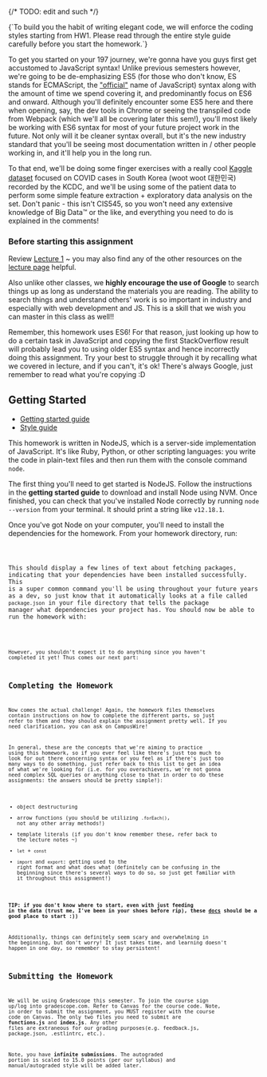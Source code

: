 
{/* TODO: edit and such */}

<Alert>
  {`To build you the habit of writing elegant code, we will enforce the coding styles starting from HW1. Please read through the entire style guide carefully before you start the homework.`}
</Alert>

To get you started on your 197 journey, we're gonna have you guys first get accustomed to JavaScript syntax! Unlike previous semesters however, we're going to be de-emphasizing ES5 (for those who don't know, ES stands for ECMAScript, the ["official"](https://auth0.com/blog/a-brief-history-of-javascript/) name of JavaScript) syntax along with the amount of time we spend covering it, and predominantly focus on ES6 and onward. Although you'll definitely encounter some ES5 here and there when opening, say, the dev tools in Chrome or seeing the transpiled code from Webpack (which we'll all be covering later this sem!), you'll most likely be working with ES6 syntax for most of your future project work in the future. Not only will it be cleaner syntax overall, but it's the new industry standard that you'll be seeing most documentation written in / other people working in, and it'll help you in the long run.

To that end, we'll be doing some finger exercises with a really cool [Kaggle dataset](https://www.kaggle.com/kimjihoo/coronavirusdataset?select=PatientInfo.csv) focused on COVID cases in South Korea (woot woot 대한민국) recorded by the KCDC, and we'll be using some of the patient data to perform some simple feature extraction + exploratory data analysis on the set. Don't panic - this isn't CIS545, so you won't need any extensive knowledge of Big Data™ or the like, and everything you need to do is explained in the comments!

### Before starting this assignment

Review [Lecture 1](/lectures/1-js-basics) ~ you may also find any of the other resources on the [lecture page](/lectures) helpful.

Also unlike other classes, we **highly encourage the use of Google** to search things up as long as understand the materials you are reading.
The ability to search things and understand others' work is so important in industry and especially with web development and JS. This is a skill that we wish you can master in this class as well!!

<Alert type="warning">
  Remember, this homework uses ES6! For that reason, just looking up how to do a
  certain task in JavaScript and copying the first StackOverflow result will
  probably lead you to using older ES5 syntax and hence incorrectly doing this
  assignment. Try your best to struggle through it by recalling what we covered
  in lecture, and if you can't, it's ok! There's always Google, just remember to
  read what you're copying :D
</Alert>

## Getting Started

- [Getting started guide](/development)
- [Style guide](/style)

This homework is written in NodeJS, which is a server-side implementation of JavaScript. It's like Ruby, Python, or other scripting languages: you write the code in plain-text files and then run them with the console command `node`.

The first thing you'll need to get started is NodeJS. Follow the instructions in the **getting started guide** to download and install Node using NVM. Once finished, you can check that you've installed Node correctly by running `node --version` from your terminal. It should print a string like `v12.18.1`.

Once you've got Node on your computer, you'll need to install the dependencies for the homework. From your homework directory, run:

<Code code="npm install" />

This should display a few lines of text about fetching packages, indicating that your dependencies have been installed successfully. This is a super common command you'll be using throughout your future years as a dev, so just know that it automatically looks at a file called `package.json` in your file directory that tells the package manager what dependencies your project has. You should now be able to run the homework with:

<Code code="node index.js" />

However, you shouldn't expect it to do anything since you haven't completed it yet! Thus comes our next part:

## Completing the Homework

Now comes the actual challenge! Again, the homework files themselves contain instructions on how to complete the different parts, so just refer to them and they should explain the assignment pretty well. If you need clarification, you can ask on CampusWire!

In general, these are the concepts that we're aiming to practice using this homework, so if you ever feel like there's just too much to look for out there concerning syntax or you feel as if there's just too many ways to do something, just refer back to this list to get an idea of what we're looking for (i.e. for you overachievers, we're not gonna need complex SQL queries or anything close to that in order to do these assignments: the answers should be pretty simple!):

- object destructuring
- arrow functions (you should be utilizing `.forEach()`, not any other array methods!)
- template literals (if you don't know remember these, refer back to the lecture notes ~)
- `let` + `const`
- `import` and `export`: getting used to the right format and what does what (definitely can be confusing in the beginning since there's several ways to do so, so just get familiar with it throughout this assignment!)

**TIP: if you don't know where to start, even with just feeding in the data (trust me, I've been in your shoes before rip), these [docs](https://www.npmjs.com/package/csv-parser) should be a good place to start :))**

Additionally, things can definitely seem scary and overwhelming in the beginning, but don't worry! It just takes time, and learning doesn't happen in one day, so remember to stay persistent!

## Submitting the Homework

We will be using Gradescope this semester. To join the course sign up/log into gradescope.com. Refer to Canvas for the course code. Note, in order to submit the assignment, you MUST register with the course code on Canvas. The only two files you need to submit are **functions.js** and **index.js**. Any other files are extraneous for our grading purposes(e.g. feedback.js, package.json, .estlintrc, etc.).

Note, you have **infinite submissions**. The autograded portion is scaled to 15.0 points (per our syllabus) and manual/autograded style will be added later.
